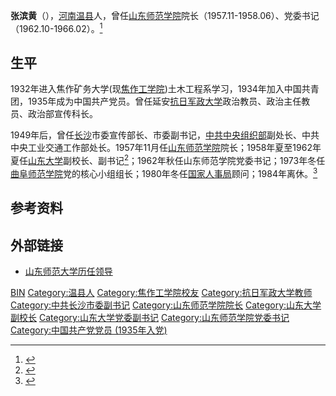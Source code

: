'''张滨黄'''（{{bd|1915年||1994年|5月}}），[[河南|河南]][[温县|温县]]人，曾任[[山东师范学院|山东师范学院]]院长（1957.11-1958.06）、党委书记（1962.10-1966.02）。<ref>{{Cite web|title=张滨黄|url=http://sxtjsmc.com/citiao/show/4827655|accessdate=2020-06-29|author=本子网|date=|format=|publisher=|language=}}</ref>

== 生平 ==
1932年进入焦作矿务大学(现[[焦作工学院|焦作工学院]])土木工程系学习，1934年加入中国共青团，1935年成为中国共产党员。曾任延安[[抗日军政大学|抗日军政大学]]政治教员、政治主任教员、政治部宣传科长。

1949年后，曾任[[长沙|长沙]]市委宣传部长、市委副书记，[[中共中央组织部|中共中央组织部]]副处长、中共中央工业交通工作部处长。1957年11月任[[山东师范学院|山东师范学院]]院长；1958年夏至1962年夏任[[山东大学|山东大学]]副校长、副书记<ref>{{Cite web|title=【沸点】山大搬迁队：两年换三校区，终于从兴隆山吃斋换到东里村捕鱼-校园司令|url=http://www.shwilling.com/portal/index/detail/1048257|accessdate=2020-06-29|work=www.shwilling.com|archive-date=2020-06-29|archive-url=https://web.archive.org/web/20200629102934/http://www.shwilling.com/portal/index/detail/1048257}}</ref>；1962年秋任山东师范学院党委书记；1973年冬任[[曲阜师范学院|曲阜师范学院]]党的核心小组组长；1980年冬任[[国家人事局|国家人事局]]顾问；1984年离休。<ref>{{Cite web|title=张滨黄 - 不忘前贤 - 山师力量|url=http://www.shanshimenxia.com/BWQianXian.asp?id=338|accessdate=2020-06-29|work=www.shanshimenxia.com|archive-date=2020-06-30|archive-url=https://web.archive.org/web/20200630104537/http://www.shanshimenxia.com/BWQianXian.asp?id=338}}</ref>

== 参考资料 ==
{{reflist}}

== 外部链接 ==
*[http://www.sdnu.edu.cn/overview/successiveleaders.htm 山东师范大学历任领导] {{Wayback|url=http://www.sdnu.edu.cn/overview/successiveleaders.htm |date=20220301201639 }}

{{山东师范大学}}
{{DEFAULTSORT:Z}}
[[Category:张姓|BIN]]
[[Category:温县人|Category:温县人]]
[[Category:焦作工学院校友|Category:焦作工学院校友]]
[[Category:抗日军政大学教师|Category:抗日军政大学教师]]
[[Category:中共长沙市委副书记|Category:中共长沙市委副书记]]
[[Category:山东师范学院院长|Category:山东师范学院院长]]
[[Category:山东大学副校长|Category:山东大学副校长]]
[[Category:山东大学党委副书记|Category:山东大学党委副书记]]
[[Category:山东师范学院党委书记|Category:山东师范学院党委书记]]
[[Category:中国共产党党员_(1935年入党)|Category:中国共产党党员 (1935年入党)]]